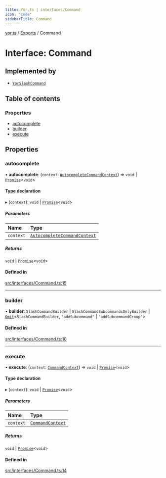 ```yaml
---
title: Yor.ts | interfaces/Command
icon: "code"
sidebarTitle: Command
---
```

[yor.ts](../README) / [Exports](../modules) / Command

# Interface: Command

## Implemented by

- [`YorSlashCommand`](../classes/YorSlashCommand)

## Table of contents

### Properties

- [autocomplete](Command#autocomplete)
- [builder](Command#builder)
- [execute](Command#execute)

## Properties

### autocomplete

• **autocomplete**: (`context`: [`AutocompleteCommandContext`](../classes/AutocompleteCommandContext)) => `void` \| [`Promise`]( https://developer.mozilla.org/docs/Web/JavaScript/Reference/Global_Objects/Promise )\<`void`\>

#### Type declaration

▸ (`context`): `void` \| [`Promise`]( https://developer.mozilla.org/docs/Web/JavaScript/Reference/Global_Objects/Promise )\<`void`\>

##### Parameters

| Name | Type |
| :------ | :------ |
| `context` | [`AutocompleteCommandContext`](../classes/AutocompleteCommandContext) |

##### Returns

`void` \| [`Promise`]( https://developer.mozilla.org/docs/Web/JavaScript/Reference/Global_Objects/Promise )\<`void`\>

#### Defined in

[src/interfaces/Command.ts:15](https://github.com/OreOreki/interactions.ts/blob/17758ff/src/interfaces/Command.ts#L15)

___

### builder

• **builder**: `SlashCommandBuilder` \| `SlashCommandSubcommandsOnlyBuilder` \| [`Omit`]( https://www.typescriptlang.org/docs/handbook/utility-types.html#omittype-keys )\<`SlashCommandBuilder`, ``"addSubcommand"`` \| ``"addSubcommandGroup"``\>

#### Defined in

[src/interfaces/Command.ts:10](https://github.com/OreOreki/interactions.ts/blob/17758ff/src/interfaces/Command.ts#L10)

___

### execute

• **execute**: (`context`: [`CommandContext`](../classes/CommandContext)) => `void` \| [`Promise`]( https://developer.mozilla.org/docs/Web/JavaScript/Reference/Global_Objects/Promise )\<`void`\>

#### Type declaration

▸ (`context`): `void` \| [`Promise`]( https://developer.mozilla.org/docs/Web/JavaScript/Reference/Global_Objects/Promise )\<`void`\>

##### Parameters

| Name | Type |
| :------ | :------ |
| `context` | [`CommandContext`](../classes/CommandContext) |

##### Returns

`void` \| [`Promise`]( https://developer.mozilla.org/docs/Web/JavaScript/Reference/Global_Objects/Promise )\<`void`\>

#### Defined in

[src/interfaces/Command.ts:14](https://github.com/OreOreki/interactions.ts/blob/17758ff/src/interfaces/Command.ts#L14)
